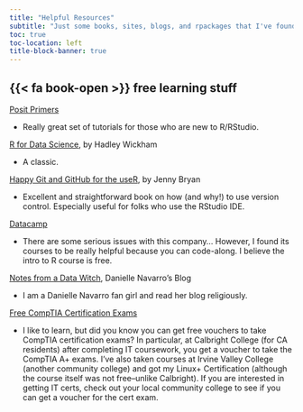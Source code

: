 ```yaml
---
title: "Helpful Resources"
subtitle: "Just some books, sites, blogs, and rpackages that I've found helpful."
toc: true
toc-location: left
title-block-banner: true
---
```


## {{< fa book-open >}}  free learning stuff



[Posit Primers](https://posit.cloud/learn/primers)

  + Really great set of tutorials for those who are new to R/RStudio.
  
[R for Data Science](https://r4ds.had.co.nz/), by Hadley Wickham

  + A classic.

[Happy Git and GitHub for the useR](https://happygitwithr.com/), by Jenny Bryan

  + Excellent and straightforward book on how (and why!) to use version control. Especially useful for folks who use the RStudio IDE. 
  
[Datacamp](https://app.datacamp.com/learn/courses/free-introduction-to-r)

  + There are some serious issues with this company... However, I found its courses to be really helpful because you can code-along. I believe the intro to R course is free.
  
[Notes from a Data Witch](https://blog.djnavarro.net/), Danielle Navarro's Blog

  + I am a Danielle Navarro fan girl and read her blog religiously. 
  
[Free CompTIA Certification Exams](https://www.calbright.org/)

  + I like to learn, but did you know you can get free vouchers to take CompTIA certification exams? In particular, at Calbright College (for CA residents) after completing IT coursework, you get a voucher to take the CompTIA A+ exams. I've also taken courses at Irvine Valley College (another community college) and got my Linux+ Certification (although the course itself was not free--unlike Calbright). If you are interested in getting IT certs, check out your local community college to see if you can get a voucher for the cert exam. 
  


